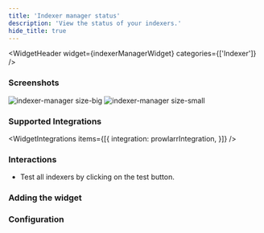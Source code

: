 ```yaml
---
title: 'Indexer manager status'
description: 'View the status of your indexers.'
hide_title: true
---
```




<WidgetHeader
  widget={indexerManagerWidget}
  categories={['Indexer']}
/>

### Screenshots


<div className='flex gap-1'>
  <img src={bigItem} height={256} alt="indexer-manager size-big" />
  <img src={smallItem} height={128} alt="indexer-manager size-small" />
</div>

### Supported Integrations

<WidgetIntegrations items={[{
  integration: prowlarrIntegration,
}]} />

### Interactions

- Test all indexers by clicking on the test button.

### Adding the widget

<AddingWidget />


### Configuration
<WidgetConfig configuration={indexerManagerWidget.configuration} />


